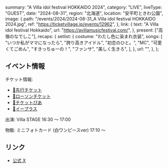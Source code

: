   summary: "A Villa idol festival HOKKAIDO 2024",
  category: "LIVE",
  liveType: "GUEST",
  date: "2024-08-31",
  region: "北海道",
  location: "安平町ときわ公園",
  image: {
    path: "/events/2024/2024-08-31_A Villa idol festival HOKKAIDO 2024.jpg",
    ref: "https://ticketvillage.jp/events/12962",
  },
  link: {
    text: "A Villa idol festival Hokkaido",
    url: "https://avillamusicfestival.com/",
  },
  present: ["高嶺のなでしこ"],
  recaps: {
    setlist: {
      costume: "わたし色に染まれ衣装",
      songs: [
        "いつか私がママになったら",
        "誇り高きアイドル",
        "初恋のひと。",
        "MC",
        "可愛くてごめん",
        "すきっちゅーの！",
        "ファンサ",
        "美しく生きろ",
      ],
    },
    url: "",
  },
};

## イベント情報

チケット情報:

- [🎫先行チケット](https://ticketvillage.jp/events/12962)
- [🎫ローソンチケット](https://l-tike.com/order/?gLcode=11537&gPfKey=20240722000001737704%2C20240722000001737702&gEntryMthd=02&gScheduleNo=2&gCarrierCd=08&gPfName=%EF%BC%A1%E3%80%80%EF%BC%B6%EF%BD%89%EF%BD%8C%EF%BD%8C%EF%BD%81%E3%80%80%EF%BD%89%EF%BD%84%EF%BD%8F%EF%BD%8C%E3%80%80%EF%BD%86%EF%BD%85%EF%BD%93%EF%BD%94%EF%BD%89%EF%BD%96%EF%BD%81%EF%BD%8C%E3%80%80%EF%BC%A8%EF%BC%AF%EF%BC%AB%EF%BC%AB%EF%BC%A1%EF%BC%A9%EF%BC%A4%EF%BC%AF%E3%80%80%EF%BC%92%EF%BC%90%EF%BC%92%EF%BC%94&gBaseVenueCd=18297)
- [🎫チケットぴあ](https://t.pia.jp/pia/event/event.do?eventCd=2428701)
- [🎫イープラス](https://eplus.jp/sf/word/0000166458)

出演: Villa STAGE 16:30 〜 17:00

物販: ミニフォトカード (白ワンピースver) 17:10 〜

## リンク

- [公式 X](https://x.com/takanenofficial/status/1814888154886725741)
